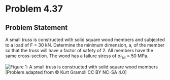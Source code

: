# Problem 4.37 {.unnumbered}


## Problem Statement
A small truss is constructed with solid square wood members and subjected to a load of F = 30 kN. Determine the minimum dimension, a, of the member so that the truss will have a factor of safety of 2. All members have the same cross-section. The wood has a failure stress of σ<sub>fail</sub> = 50 MPa.


![Figure 1: A small truss is constructed with solid square wood members](images/157.png){fig-alt="Picture with a truss pointing down. The horizontal bar AC has angled components AD and CD where the two components meet. There is a member DB that intersects with the horizontal."}
\[Problem adapted from © Kurt Gramoll CC BY NC-SA 4.0\]